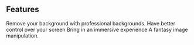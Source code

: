 ## Features

<ProjectCard title="Scenes" link="https://www.behance.net/gallery/58937147/Freiheit" bg="linear-gradient(to right, #D4145A 0%, #FBB03B 100%)">
Remove your background with professional backgrounds.
</ProjectCard>
<ProjectCard title="Present your screen" link="https://www.behance.net/gallery/52915793/Harry-Potter" bg="linear-gradient(to right, #662D8C 0%, #ED1E79 100%)">
Have better control over your screen
</ProjectCard>
<ProjectCard title="Hologram" link="https://www.behance.net/gallery/43907099/Tomb-Raider" bg="linear-gradient(to right, #009245 0%, #FCEE21 100%)">
Bring in an immersive experience
</ProjectCard>
<ProjectCard title="Image overlay" link="https://www.behance.net/gallery/38068151/Eagle" bg="linear-gradient(to right, #D585FF 0%, #00FFEE 100%)">
A fantasy image manipulation.
</ProjectCard>

